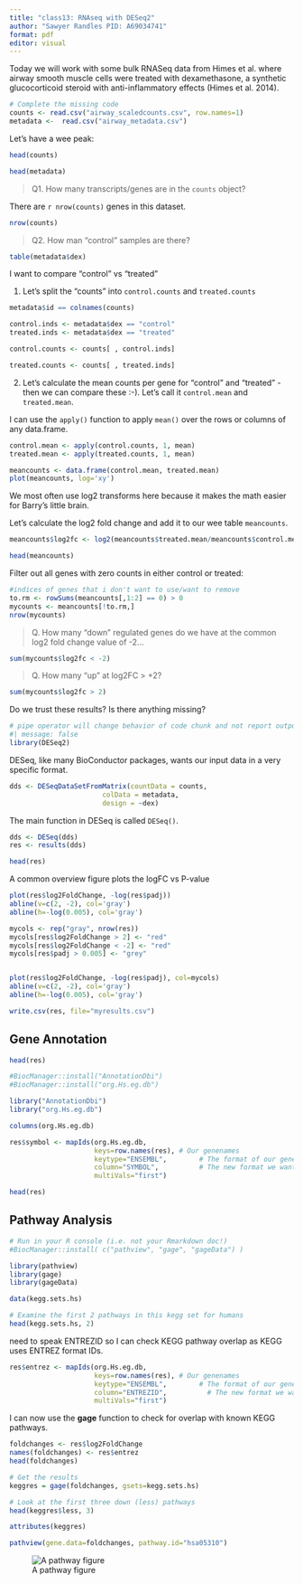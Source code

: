```yaml
---
title: "class13: RNAseq with DESeq2"
author: "Sawyer Randles PID: A69034741"
format: pdf
editor: visual
---
```


Today we will work with some bulk RNASeq data from Himes et al. where airway smooth muscle cells were treated with dexamethasone, a synthetic glucocorticoid steroid with anti-inflammatory effects (Himes et al. 2014).

```r
# Complete the missing code
counts <- read.csv("airway_scaledcounts.csv", row.names=1)
metadata <-  read.csv("airway_metadata.csv")
```

Let's have a wee peak:

```r
head(counts)
```

```r
head(metadata)
```

> Q1. How many transcripts/genes are in the `counts` object?

There are `r nrow(counts)` genes in this dataset.

```r
nrow(counts)
```

> Q2. How man "control" samples are there?

```r
table(metadata$dex)
```

I want to compare "control" vs "treated"

1.  Let's split the "counts" into `control.counts` and `treated.counts`

```r
metadata$id == colnames(counts)
```

```r
control.inds <- metadata$dex == "control"
treated.inds <- metadata$dex == "treated"
```

```r
control.counts <- counts[ , control.inds]
```

```r
treated.counts <- counts[ , treated.inds]
```

2.  Let's calculate the mean counts per gene for "control" and "treated" - then we can compare these :-). Let's call it `control.mean` and `treated.mean`.

I can use the `apply()` function to apply `mean()` over the rows or columns of any data.frame.

```r
control.mean <- apply(control.counts, 1, mean)
treated.mean <- apply(treated.counts, 1, mean)
```

```r
meancounts <- data.frame(control.mean, treated.mean)
plot(meancounts, log='xy')
```

We most often use log2 transforms here because it makes the math easier for Barry's little brain.

Let's calculate the log2 fold change and add it to our wee table `meancounts`.

```r
meancounts$log2fc <- log2(meancounts$treated.mean/meancounts$control.mean)

head(meancounts)
```

Filter out all genes with zero counts in either control or treated:

```r
#indices of genes that i don't want to use/want to remove
to.rm <- rowSums(meancounts[,1:2] == 0) > 0
mycounts <- meancounts[!to.rm,]
nrow(mycounts)
```

> Q. How many "down" regulated genes do we have at the common log2 fold change value of -2...

```r
sum(mycounts$log2fc < -2)
```

> Q. How many "up" at log2FC \> +2?

```r
sum(mycounts$log2fc > 2)
```

Do we trust these results? Is there anything missing?

```r
# pipe operator will change behavior of code chunk and not report output from library() so it doesn't gunk up the document
#| message: false
library(DESeq2)
```

DESeq, like many BioConductor packages, wants our input data in a very specific format.

```r
dds <- DESeqDataSetFromMatrix(countData = counts,
                       colData = metadata,
                       design = ~dex)
```

The main function in DESeq is called `DESeq()`.

```r
dds <- DESeq(dds)
res <- results(dds)
```

```r
head(res)
```

A common overview figure plots the logFC vs P-value

```r
plot(res$log2FoldChange, -log(res$padj))
abline(v=c(2, -2), col='gray')
abline(h=-log(0.005), col='gray')
```

```r
mycols <- rep("gray", nrow(res))
mycols[res$log2FoldChange > 2] <- "red"
mycols[res$log2FoldChange < -2] <- "red"
mycols[res$padj > 0.005] <- "grey"


plot(res$log2FoldChange, -log(res$padj), col=mycols)
abline(v=c(2, -2), col='gray')
abline(h=-log(0.005), col='gray')
```


```r
write.csv(res, file="myresults.csv")
```

## Gene Annotation

```r
head(res)
```

```r
#BiocManager::install("AnnotationDbi")
#BiocManager::install("org.Hs.eg.db")

library("AnnotationDbi")
library("org.Hs.eg.db")
```

```r
columns(org.Hs.eg.db)
```

```r
res$symbol <- mapIds(org.Hs.eg.db,
                     keys=row.names(res), # Our genenames
                     keytype="ENSEMBL",        # The format of our genenames
                     column="SYMBOL",          # The new format we want to add
                     multiVals="first")


```

```r
head(res)
```

## Pathway Analysis

```r
# Run in your R console (i.e. not your Rmarkdown doc!)
#BiocManager::install( c("pathview", "gage", "gageData") )
```

```r
library(pathview)
library(gage)
library(gageData)

data(kegg.sets.hs)

# Examine the first 2 pathways in this kegg set for humans
head(kegg.sets.hs, 2)
```

need to speak ENTREZID so I can check KEGG pathway overlap as KEGG uses ENTREZ format IDs.

```r
res$entrez <- mapIds(org.Hs.eg.db,
                     keys=row.names(res), # Our genenames
                     keytype="ENSEMBL",        # The format of our genenames
                     column="ENTREZID",          # The new format we want to add
                     multiVals="first")
```

I can now use the **gage** function to check for overlap with known KEGG pathways.

```r
foldchanges <- res$log2FoldChange
names(foldchanges) <- res$entrez
head(foldchanges)
```

```r
# Get the results
keggres = gage(foldchanges, gsets=kegg.sets.hs)
```

```r
# Look at the first three down (less) pathways
head(keggres$less, 3)
```

```r
attributes(keggres)
```

```r
pathview(gene.data=foldchanges, pathway.id="hsa05310")
```

![A pathway figure](hsa05310.pathview.png)
